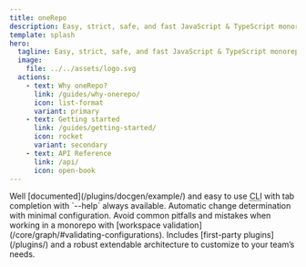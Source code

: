 ```yaml
---
title: oneRepo
description: Easy, strict, safe, and fast JavaScript & TypeScript monorepo toolchain for high performance teams.
template: splash
hero:
  tagline: Easy, strict, safe, and fast JavaScript & TypeScript monorepo toolchain for high performance teams.
  image:
    file: ../../assets/logo.svg
  actions:
    - text: Why oneRepo?
      link: /guides/why-onerepo/
      icon: list-format
      variant: primary
    - text: Getting started
      link: /guides/getting-started/
      icon: rocket
      variant: secondary
    - text: API Reference
      link: /api/
      icon: open-book
---
```



<Aurora bands={40} />

<CardGrid stagger>
	<Card title="Easy to use" icon="information">
		Well [documented](/plugins/docgen/example/) and easy to use <abbr title="command-line interface">CLI</abbr> with tab
		completion with `--help` always available.
	</Card>
	<Card title="Smart" icon="star">
		Automatic change determination with minimal configuration.
	</Card>
	<Card title="Safe & strict" icon="approve-check-circle">
		Avoid common pitfalls and mistakes when working in a monorepo with [workspace
		validation](/core/graph/#validating-configurations).
	</Card>
	<Card title="Extendable" icon="puzzle">
		Includes [first-party plugins](/plugins/) and a robust extendable architecture to customize to your team’s needs.
	</Card>
</CardGrid>
